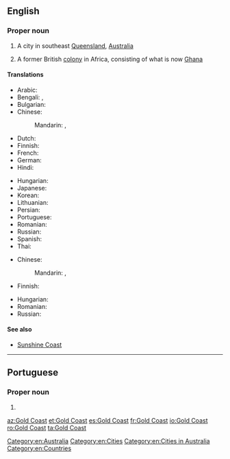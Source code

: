 ==English==
{{wikipedia|Gold Coast (disambiguation)}}

===Proper noun===
{{en-proper noun|head=[[gold|Gold]] [[coast|Coast]]}}

# A city in southeast [[Queensland]], [[Australia]]
# {{label|en|historical}} A former British [[colony]] in Africa, consisting of what is now [[Ghana]]

====Translations====
{{trans-top|in Australia}}
* Arabic: {{t|ar|غُولْد كُوسْت|m|tr=ḡuld kūst}}
* Bengali: {{t|bn|গোল্ড কোস্ট}}, {{t|bn|স্বর্ণ সৈকত}}
* Bulgarian: {{t|bg|Гоулд Коуст|m}}
* Chinese:
*: Mandarin: {{t|cmn|黃金海岸|sc=Hani}}, {{t+|cmn|黄金海岸|tr=Huángjīn Hǎi'àn|sc=Hani}}
* Dutch: {{t|nl|Gold Coast}}
* Finnish: {{t|fi|Gold Coast}}
* French: {{t+|fr|Gold Coast|f}}
* German: {{t|de|Gold Coast|n}}
* Hindi: {{t|hi|गोल्ड कोस्ट|tr=gōlḍ kōsṭ}}
{{trans-mid}}
* Hungarian: {{t|hu|Gold Coast}}
* Japanese: {{t|ja|ゴールドコースト|tr=Gōrudokōsuto}}
* Korean: {{t|ko|골드코스트|tr=Goldeukoseuteu|sc=Hang}}
* Lithuanian: {{t|lt|Gold Kostas}}
* Persian: {{t|fa|گلد کست}}
* Portuguese: {{t|pt|Gold Coast}}
* Romanian: {{t+|ro|Gold Coast}}
* Russian: {{t+|ru|Голд-Ко́ст|m}}
* Spanish: {{t|es|Costa del Oro|f}}
* Thai: {{t|th|โกลด์โคสต์|tr=gohnkôht}}
{{trans-bottom}}

{{trans-top|in Africa}}
* Chinese:
*: Mandarin: {{t|cmn|黃金海岸|sc=Hani}}, {{t+|cmn|黄金海岸|tr=Huángjīn Hǎi'àn|sc=Hani}}
* Finnish: {{t|fi|Kultarannikko}}
{{trans-mid}}
* Hungarian: {{t|hu|Aranypart}}
* Romanian: {{t|ro|Coasta de Aur|f}}
* Russian: {{t|ru|Золото́й Бе́рег|m}}
{{trans-bottom}}

====See also====
* [[Sunshine Coast]]

[[Category:en:Australia]]
[[Category:en:Cities]]
[[Category:en:Cities in Australia]]
[[Category:en:Countries]]

----

==Portuguese==

===Proper noun===
{{pt-proper noun|m|g2=f}}

# {{place|pt|city|s/Queensland|c/Australia|t1=Gold Coast}}

[[az:Gold Coast]]
[[et:Gold Coast]]
[[es:Gold Coast]]
[[fr:Gold Coast]]
[[io:Gold Coast]]
[[ro:Gold Coast]]
[[ta:Gold Coast]]
